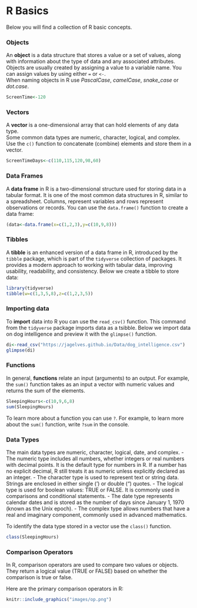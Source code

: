 # R Basics

Below you will find a collection of R basic concepts.

### Objects {.unnumbered}

An **object** is a data structure that stores a value or a set of values, along with information about the type of data and any associated attributes. Objects are usually created by assigning a value to a variable name. You can assign values by using either `=` or `<-`.\
When naming objects in R use *PascalCase*, *camelCase*, *snake_case* or *dot.case*.

```r
ScreenTime<-120
```

### Vectors {.unnumbered}

A **vector** is a one-dimensional array that can hold elements of any data type.\
Some common data types are numeric, character, logical, and complex.\
Use the `c()` function to concatenate (combine) elements and store them in a vector.

```r
ScreenTimeDays<-c(110,115,120,98,60)
```

### Data Frames {.unnumbered}
A **data frame** in R is a two-dimensional structure used for storing data in a tabular format. It is one of the most common data structures in R, similar to a spreadsheet. Columns, represent variables and rows represent observations or records. You can use the `data.frame()` function to create a data frame:

```r
(data<-data.frame(x=c(1,2,3),y=c(10,9,8)))
```

### Tibbles {.unnumbered}
A **tibble** is an enhanced version of a data frame in R, introduced by the `tibble` package, which is part of the `tidyverse` collection of packages. It provides a modern approach to working with tabular data, improving usability, readability, and consistency. Below we create a tibble to store data:

```r
library(tidyverse)
tibble(w=c(1,3,5,8),z=c(1,2,3,5))
```

### Importing data {.unnumbered}

To **import** data into R you can use the `read_csv()` function. This command from the `tidyverse` package imports data as a tsibble. Below we import data on dog intelligence and preview it with the `glimpse()` function.

```r
di<-read_csv("https://jagelves.github.io/Data/dog_intelligence.csv")
glimpse(di)
```

### Functions {.unnumbered}

In general, **functions** relate an input (arguments) to an output. For example, the `sum()` function takes as an input a vector with numeric values and returns the sum of the elements.

```r
SleepingHours<-c(10,9,6,8)
sum(SleepingHours)
```

To learn more about a function you can use `?`. For example, to learn more about the `sum()` function, write `?sum` in the console.

### Data Types {.unnumbered}

The main data types are numeric, character, logical, date, and complex. 
- The numeric type includes all numbers, whether integers or real numbers with decimal points. It is the default type for numbers in R. If a number has no explicit decimal, R still treats it as numeric unless explicitly declared as an integer.
- The character type is used to represent text or string data. Strings are enclosed in either single (') or double (") quotes.
- The logical type is used for boolean values: TRUE or FALSE. It is commonly used in comparisons and conditional statements.
- The date type represents calendar dates and is stored as the number of days since January 1, 1970 (known as the Unix epoch). 
- The complex type allows numbers that have a real and imaginary component, commonly used in advanced mathematics.

To identify the data type stored in a vector use the `class()` function.

```r
class(SleepingHours)
```

### Comparison Operators {.unnumbered}
In R, comparison operators are used to compare two values or objects. They return a logical value (TRUE or FALSE) based on whether the comparison is true or false.

Here are the primary comparison operators in R:
```r
knitr::include_graphics("images/op.png")
```

